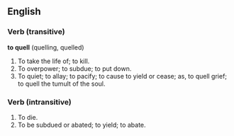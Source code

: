 ==English==


===Verb (transitive)===
'''to quell''' (quelling, quelled)
#To take the life of; to kill.
#To overpower; to subdue; to put down.
#To quiet; to allay; to pacify; to cause to yield or cease; as, to quell grief; to quell the tumult of the soul.

===Verb (intransitive)===
#To die.
#To be subdued or abated; to yield; to abate.